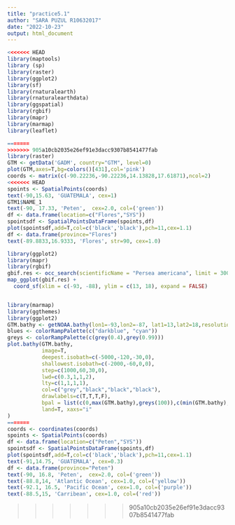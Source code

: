 ```yaml
---
title: "practice5.1"
author: "SARA PUZUL R10632017"
date: "2022-10-23"
output: html_document
---
```


```r
<<<<<<< HEAD
library(maptools)
library (sp)
library(raster)
library(ggplot2)
library(sf)
library(rnaturalearth)
library(rnaturalearthdata)
library(ggspatial)
library(rgbif)
library(mapr)
library(marmap)
library(leaflet)

=======
>>>>>>> 905a10cb2035e26ef91e3dacc9307b8541477fab
library(raster)
GTM <- getData('GADM', country="GTM", level=0) 
plot(GTM,axes=T,bg=colors()[431],col='pink')
coords <- matrix(c(-90.22236,-90.22236,14.13828,17.61871),ncol=2)  
<<<<<<< HEAD
spoints <- SpatialPoints(coords)
text(-90,15.63, 'GUATEMALA', cex=1)
GTM1$NAME_1
text(-90, 17.33, 'Peten',  cex=2.0, col=('green'))
df <- data.frame(location=c("Flores","SYS")) 
spointsdf <- SpatialPointsDataFrame(spoints,df) 
plot(spointsdf,add=T,col=c('black','black'),pch=11,cex=1.1) 
df <- data.frame(province="Flores")
text(-89.8833,16.9333, 'Flores', str=90, cex=1.0)

library(ggplot2)
library(mapr)
library(rgbif)
gbif.res <- occ_search(scientificName = "Persea americana", limit = 300)
map_ggplot(gbif.res) +
  coord_sf(xlim = c(-93, -88), ylim = c(13, 18), expand = FALSE)


library(marmap)
library(ggthemes)
library(ggplot2)
GTM.bathy <- getNOAA.bathy(lon1=-93,lon2=-87, lat1=13,lat2=18,resolution=1) 
blues <- colorRampPalette(c("darkblue", "cyan"))
greys <- colorRampPalette(c(grey(0.4),grey(0.99)))
plot.bathy(GTM.bathy,
           image=T,
           deepest.isobath=c(-5000,-120,-30,0),
           shallowest.isobath=c(-2000,-60,0,0),
           step=c(1000,60,30,0),
           lwd=c(0.3,1,1,2),
           lty=c(1,1,1,1),
           col=c("grey","black","black","black"), 
           drawlabels=c(T,T,T,F),
           bpal = list(c(0,max(GTM.bathy),greys(100)),c(min(GTM.bathy),0,blues(100))),
           land=T, xaxs="i"
)
=======
coords <- coordinates(coords) 
spoints <- SpatialPoints(coords) 
df <- data.frame(location=c("Peten","SYS")) 
spointsdf <- SpatialPointsDataFrame(spoints,df) 
plot(spointsdf,add=T,col=c('black','black'),pch=11,cex=1.1) 
text(-91,14.75, 'GUATEMALA', cex=0.3)
df <- data.frame(province="Peten")
text(-90, 16.8, 'Peten',  cex=2.0, col=('green'))
text(-88.8,14, 'Atlantic Ocean', cex=1.0, col=('yellow'))
text(-92.1, 16.5, 'Pacific Ocean', cex=1.0, col=('purple'))
text(-88.5,15, 'Carribean', cex=1.0, col=('red'))

```

>>>>>>> 905a10cb2035e26ef91e3dacc9307b8541477fab
